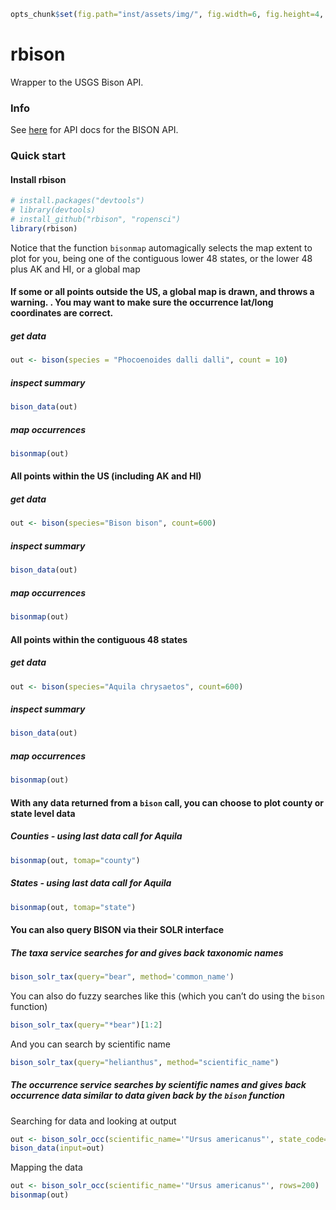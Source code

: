 ```r
opts_chunk$set(fig.path="inst/assets/img/", fig.width=6, fig.height=4, comment=NA, warning=FALSE)
```

rbison
======

Wrapper to the USGS Bison API. 

### Info

See [here](http://bison.usgs.ornl.gov/services.html) for API docs for the BISON API.


### Quick start

#### Install rbison

```r
# install.packages("devtools")
# library(devtools)
# install_github("rbison", "ropensci")
library(rbison)
```

Notice that the function `bisonmap` automagically selects the map extent to plot for you, 
being one of the contiguous lower 48 states, or the lower 48 plus AK and HI, or a global map

#### If some or all points outside the US, a global map is drawn, and throws a warning. . You may want to make sure the occurrence lat/long coordinates are correct.
##### get data
```r
out <- bison(species = "Phocoenoides dalli dalli", count = 10)
```

##### inspect summary
```r
bison_data(out)
```

##### map occurrences
```r
bisonmap(out)
```


####  All points within the US (including AK and HI)
##### get data
```r
out <- bison(species="Bison bison", count=600)
```

##### inspect summary
```r
bison_data(out)
```

##### map occurrences
```r
bisonmap(out)
```

####  All points within the contiguous 48 states
##### get data
```r
out <- bison(species="Aquila chrysaetos", count=600)
```

##### inspect summary
```r
bison_data(out)
```

##### map occurrences
```r
bisonmap(out)
```


####  With any data returned from a `bison` call, you can choose to plot county or state level data
##### Counties - using last data call for Aquila 
```r
bisonmap(out, tomap="county")
```

##### States - using last data call for Aquila 
```r
bisonmap(out, tomap="state")
```


####  You can also query BISON via their SOLR interface
##### The taxa service searches for and gives back taxonomic names

```r
bison_solr_tax(query="bear", method='common_name')
```

You can also do fuzzy searches like this (which you can't do using the `bison` function)

```r
bison_solr_tax(query="*bear")[1:2]
```

And you can search by scientific name

```r
bison_solr_tax(query="helianthus", method="scientific_name")
```

##### The occurrence service searches by scientific names and gives back occurrence data similar to data given back by the `bison` function

Searching for data and looking at output

```r
out <- bison_solr_occ(scientific_name='"Ursus americanus"', state_code='"New Mexico"', rows=50, fl="occurrence_date,scientific_name")
bison_data(input=out)
```

Mapping the data

```r
out <- bison_solr_occ(scientific_name='"Ursus americanus"', rows=200)
bisonmap(out)
```